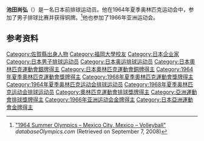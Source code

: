 {{Expand language|1=ja}}
{{Infobox sportsperson
| name           = 池田尚弘
|show-medals=yes
|medaltemplates={{MedalSport | 男子[[排球|排球]]}}
{{MedalCountry | {{JPN}} }}
{{MedalCompetition|[[奥林匹克运动会|奥林匹克运动会]]}}
{{MedalSilver| [[1968年夏季奥林匹克运动会|1968年 墨西哥城]] |[[1968年夏季奧林匹克運動會排球比賽|团体]]}}
{{MedalBronze| [[1964年夏季奥林匹克运动会|1964年 东京]] |[[1964年夏季奧林匹克運動會排球比賽|团体]]}}
}}

'''池田尚弘'''（{{bd|1940年|1月17日|2021年|1月3日|catIdx=Ikeda}}）是一名日本前排球运动员。他在1964年夏季奥林匹克运动会中，参加了男子排球比赛并获得铜牌。<ref name=db-ol-VOL1964>[http://www.databaseolympics.com/games/gamessport.htm?g=16&sp=VOL "1964 Summer Olympics – Mexico City, Mexico – Volleyball"] {{webarchive|url=https://web.archive.org/web/20100920112808/http://databaseolympics.com/games/gamessport.htm?g=16&sp=VOL |date=2010-09-20 }} ''databaseOlympics.com'' (Retrieved on September 7, 2008)</ref>他也参加了1966年亚洲运动会。

==参考资料==
{{Reflist}}
{{DEFAULTSORT:Ikeda, Nachiro}}
[[Category:佐賀縣出身人物|Category:佐賀縣出身人物]]
[[Category:福岡大學校友|Category:福岡大學校友]]
[[Category:日本企业家|Category:日本企业家]]
[[Category:日本男子排球运动员|Category:日本男子排球运动员]]
[[Category:日本奥运排球运动员|Category:日本奥运排球运动员]]
[[Category:日本奧林匹克運動會銀牌得主|Category:日本奧林匹克運動會銀牌得主]]
[[Category:日本奧林匹克運動會銅牌得主|Category:日本奧林匹克運動會銅牌得主]]
[[Category:1964年夏季奧林匹克運動會獎牌得主|Category:1964年夏季奧林匹克運動會獎牌得主]]
[[Category:1968年夏季奧林匹克運動會獎牌得主|Category:1968年夏季奧林匹克運動會獎牌得主]]
[[Category:1964年夏季奥林匹克运动会排球运动员|Category:1964年夏季奥林匹克运动会排球运动员]]
[[Category:1968年夏季奥林匹克运动会排球运动员|Category:1968年夏季奥林匹克运动会排球运动员]]
[[Category:奧林匹克運動會排球獎牌得主|Category:奧林匹克運動會排球獎牌得主]]
[[Category:亞洲運動會排球獎牌得主|Category:亞洲運動會排球獎牌得主]]
[[Category:1966年亚洲运动会金牌得主|Category:1966年亚洲运动会金牌得主]]
[[Category:日本亞洲運動會金牌得主|Category:日本亞洲運動會金牌得主]]